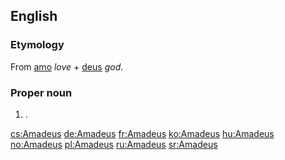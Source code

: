 ==English==

===Etymology===
From {{etyl|la}} [[amo]] ''love'' + [[deus]] ''god''.

===Proper noun===
{{en-proper noun}}

# {{given name|male|from=Latin}}.

[[cs:Amadeus]]
[[de:Amadeus]]
[[fr:Amadeus]]
[[ko:Amadeus]]
[[hu:Amadeus]]
[[no:Amadeus]]
[[pl:Amadeus]]
[[ru:Amadeus]]
[[sr:Amadeus]]